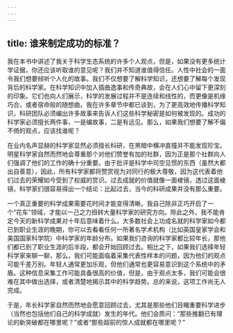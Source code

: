 ```yaml
---
---
---
```

title: 谁来制定成功的标准？
---




我在本书中讲述了我关于科学生态系统的许多个人观点，但是，如果没有更多统计学证据，你还应该听取谁的意见呢？我们并不知道谁值得信任。人性中社会的一面令我们想要倾听个人化的故事。我们不仅想要了解科学知识，还想要了解每个发现背后的科学家。在科学知识中加入插曲逸事和传奇典故，会在人们心中留下更深刻的印象。它们也向人们展示，科学的发展过程并不是连续和线性的，而更像是机缘巧合，或者宿命般的随想曲。我在许多章节中都已谈到，为了更高效地传播科学知识，科研团队必须编出许多故事来告诉人们这些科学秘密是如何被发现的。成功的科学家必须擅长两件事，一是编故事，二是有远见。那么，如果我们想要了解不偏不倚的观点，应该找谁呢？

在业内名声显赫的科学家显然必须擅长科研，在黑暗中横冲直撞并不能发现珍宝。明星科学家自然而然地会尊重那个对他们赞誉有加的社群，因为正是那个社群向人们强调了他们的工作的确十分重要。由于批评是科学中司空见惯的东西（虽然大都出自善意），因此，所有科学家都将赞赏视为对同行的极大尊敬，因为这代表着他们过去的荣耀如今受到了权威的赏识。过去成就的价值就像一面棱镜，透过这面棱镜，科学家们很容易得出一个结论：比起过去，当今的科研成果并没有那么重要。

一个真正重要的科学成果需要花时间才能变得清晰。我自己除非正巧开启了一个“花车”领域，才能以一己之力扭转大量科学家的研究方向。除此之外，我不能肯定今天的新科学成果对十年后意味着什么。大多数社会上功成名就的科学家如今都已到职业生涯的晚期，你可以去看看任何一所著名学术机构（比如英国皇家学会和美国国家科学院）中科学家的年龄分布。如果我们咨询的科学家都比较年长，那他们都已到了职业生涯的后半段，都会开始回顾过去。相比之下，如果我们选择年轻科学家来聊一聊，那么，我们可能面临着采集代表性样本的问题，因为他们的观点可能千差万别。年轻人通常更加乐观，但他们通常也更容易意识到这个系统中的矛盾。这种信息采集工作可能具备很高的价值，但是，由于观点太多，我们可能会很难在其中做出选择，或者清楚地揭示其中的科学趋势。总的来说，这项工作尚无人完成。

于是，年长科学家自然而然地会愿意回顾过去，尤其是那些他们目睹重要科学进步（当然也包括他们自己的科学成就）发生的年代。他们会质问：“那些推翻已有理论的新突破都在哪里呢？”或者“那些超前的惊人成就都在哪里呢？”